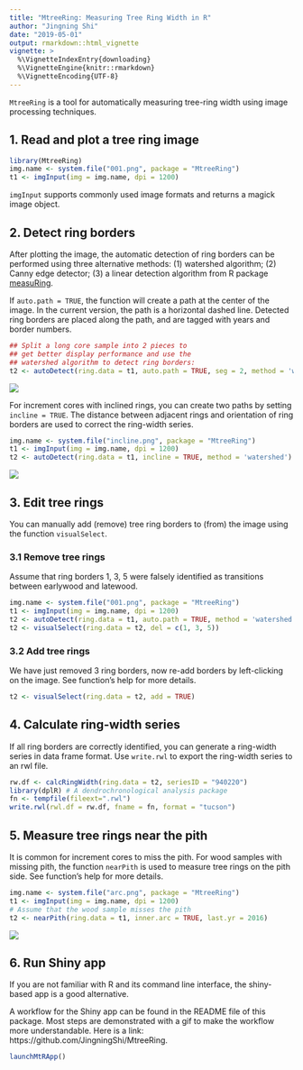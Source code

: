 ```yaml
---
title: "MtreeRing: Measuring Tree Ring Width in R"
author: "Jingning Shi"
date: "2019-05-01"
output: rmarkdown::html_vignette
vignette: >
  %\VignetteIndexEntry{downloading}
  %\VignetteEngine{knitr::rmarkdown}
  %\VignetteEncoding{UTF-8}
---
```


<!--require(knitr);require(markdown);knit("MtreeRing_vignette.Rmd")-->

`MtreeRing` is a tool for automatically measuring tree-ring width using image processing techniques.

## 1. Read and plot a tree ring image

```r
library(MtreeRing)
img.name <- system.file("001.png", package = "MtreeRing")
t1 <- imgInput(img = img.name, dpi = 1200)
```

`imgInput` supports commonly used image formats and returns a magick image object.


## 2. Detect ring borders 

After plotting the image, the automatic detection of ring borders can be performed using three alternative methods: (1) watershed algorithm; (2) Canny edge detector; (3) a linear detection algorithm from R package [measuRing](https://CRAN.R-project.org/package=measuRing).

If `auto.path = TRUE`, the function will create a path at the center of the image. In the current version, the path is a horizontal dashed line. Detected ring borders are placed along the path, and are tagged with years and border numbers.

```r
## Split a long core sample into 2 pieces to
## get better display performance and use the
## watershed algorithm to detect ring borders:
t2 <- autoDetect(ring.data = t1, auto.path = TRUE, seg = 2, method = 'watershed')
```

![](img/single_path.png)

For increment cores with inclined rings, you can create two paths by setting `incline = TRUE`. The distance between adjacent rings and orientation of ring borders are used to correct the ring-width series.

```r
img.name <- system.file("incline.png", package = "MtreeRing")
t1 <- imgInput(img = img.name, dpi = 1200)
t2 <- autoDetect(ring.data = t1, incline = TRUE, method = 'watershed')
```

![](img/two_paths.png)

## 3. Edit tree rings

You can manually add (remove) tree ring borders to (from) the image using the function `visualSelect`.

### 3.1 Remove tree rings

Assume that ring borders 1, 3, 5 were falsely identified as transitions between earlywood and latewood.

```r
img.name <- system.file("001.png", package = "MtreeRing")
t1 <- imgInput(img = img.name, dpi = 1200)
t2 <- autoDetect(ring.data = t1, auto.path = TRUE, method = 'watershed')
t2 <- visualSelect(ring.data = t2, del = c(1, 3, 5))
```

### 3.2 Add tree rings

We have just removed 3 ring borders, now re-add borders by left-clicking on the image. See function's help for more details.

```r
t2 <- visualSelect(ring.data = t2, add = TRUE)
```

## 4. Calculate ring-width series 

If all ring borders are correctly identified, you can generate a ring-width series in data frame format. Use `write.rwl` to export the ring-width series to an rwl file.

```r
rw.df <- calcRingWidth(ring.data = t2, seriesID = "940220")
library(dplR) # A dendrochronological analysis package
fn <- tempfile(fileext=".rwl")
write.rwl(rwl.df = rw.df, fname = fn, format = "tucson")
```

## 5. Measure tree rings near the pith

It is common for increment cores to miss the pith. For wood samples with missing pith, the function `nearPith` is used to measure tree rings on the pith side. See function's help for more details.

```r
img.name <- system.file("arc.png", package = "MtreeRing")
t1 <- imgInput(img = img.name, dpi = 1200)
# Assume that the wood sample misses the pith
t2 <- nearPith(ring.data = t1, inner.arc = TRUE, last.yr = 2016)
```

![](img/arc.jpg)

## 6. Run Shiny app

If you are not familiar with R and its command line interface, the shiny-based app is a good alternative. 

A workflow for the Shiny app can be found in the README file of this package. Most steps are demonstrated with a gif to make the workflow more understandable. Here is a link: https://github.com/JingningShi/MtreeRing.

```r
launchMtRApp()
```


